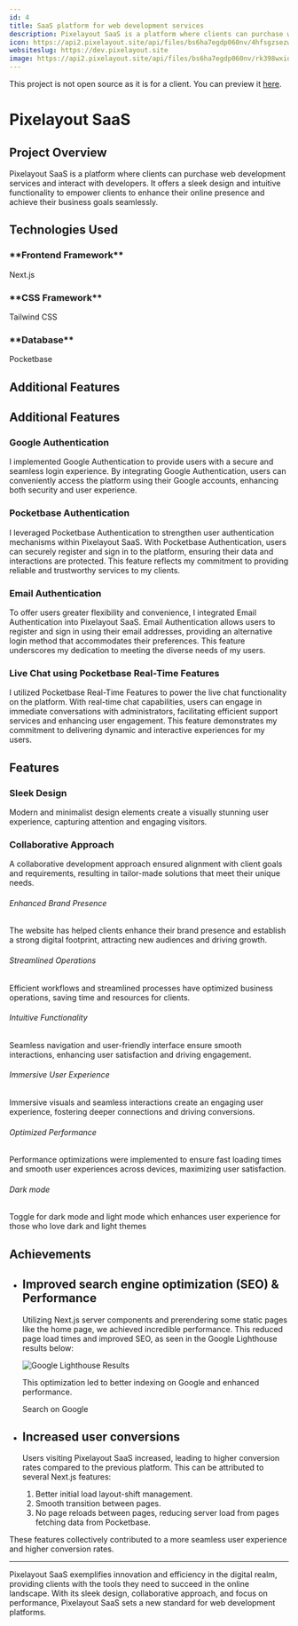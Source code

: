 ```yaml
---
id: 4
title: SaaS platform for web development services
description: Pixelayout SaaS is a platform where clients can purchase web development services and interact with developers. It features live chat, project feeds, and more.
icon: https://api2.pixelayout.site/api/files/bs6ha7egdp060nv/4hfsgzsezw4h5rj/icon_0zT0mu80Xx.svg?token=
websiteslug: https://dev.pixelayout.site
image: https://api2.pixelayout.site/api/files/bs6ha7egdp060nv/rk398wxioeliba3/pixelayout_saas_HtxkeGMzTS.jpg?token=
---
```


<div>

This project is not open source as it is for a client. You can preview it [here](https://www.currentdigital.studio).

</div>

# Pixelayout SaaS

## Project Overview

Pixelayout SaaS is a platform where clients can purchase web development services and interact with developers. It offers a sleek design and intuitive functionality to empower clients to enhance their online presence and achieve their business goals seamlessly.

## Technologies Used

<div className="grid lg:grid-cols-2">
<div className="rounded-lg flex flex-row items-center justify-start gap-x-6 mt-10">
  <Nextjs className="text-green-600 size-16" /> 
  
  <div className="flex flex-col">
  <h3>**Frontend Framework**</h3>
  <p>Next.js</p>
  </div>
</div>
<div className="rounded-lg flex flex-row items-center justify-start gap-x-6 mt-10">
  <TailwindCSS className="text-green-600 size-16" /> 
  
  <div className="flex flex-col">
  <h3>**CSS Framework**</h3>
  <p>Tailwind CSS</p>
 
  </div>
</div>
<div className="rounded-lg flex flex-row items-center justify-start gap-x-6 mt-10">
  <Pocketbase className="text-green-600 size-16" /> 
  
  <div className="flex flex-col">
  <h3>**Database**</h3>
  <p>Pocketbase</p>
  </div>
</div>

</div>

## Additional Features

## Additional Features

### Google Authentication
I implemented Google Authentication to provide users with a secure and seamless login experience. By integrating Google Authentication, users can conveniently access the platform using their Google accounts, enhancing both security and user experience.

### Pocketbase Authentication
I leveraged Pocketbase Authentication to strengthen user authentication mechanisms within Pixelayout SaaS. With Pocketbase Authentication, users can securely register and sign in to the platform, ensuring their data and interactions are protected. This feature reflects my commitment to providing reliable and trustworthy services to my clients.

### Email Authentication
To offer users greater flexibility and convenience, I integrated Email Authentication into Pixelayout SaaS. Email Authentication allows users to register and sign in using their email addresses, providing an alternative login method that accommodates their preferences. This feature underscores my dedication to meeting the diverse needs of my users.

### Live Chat using Pocketbase Real-Time Features
I utilized Pocketbase Real-Time Features to power the live chat functionality on the platform. With real-time chat capabilities, users can engage in immediate conversations with administrators, facilitating efficient support services and enhancing user engagement. This feature demonstrates my commitment to delivering dynamic and interactive experiences for my users.


## Features


<div className="grid lg:grid-cols-2 gap-4 py-6">
<div class="rounded-lg bg-green-600 p-6 text-white">
  <h3 class="mb-4 text-xl font-semibold flex items-center gap-x-2">
  <Check className="font-bold" size={20} /><span>Sleek Design</span>
  </h3>
  <p class="text-primary text-gray-300">
    Modern and minimalist design elements create a visually stunning user
    experience, capturing attention and engaging visitors.
  </p>
</div>

<div class="rounded-lg bg-green-600 text-white p-6">
<h3 class="mb-4 text-xl font-semibold flex items-center gap-x-2">
  <Check className="font-bold" size={20} /><span>Collaborative Approach</span>
  </h3>
 
  <p class="text-primary text-gray-300">
    A collaborative development approach ensured alignment with client goals and
    requirements, resulting in tailor-made solutions that meet their unique
    needs.
  </p>
</div>
</div>

<div className="mx-auto px-4 py-16 sm:max-w-xl md:max-w-full md:px-24 lg:max-w-screen-xl lg:px-8 lg:py-20">
  <div className="row-gap-8 sm:row-gap-0 grid sm:grid-cols-2 lg:grid-cols-3">
    <div className="border-b p-8 sm:border-r">
      <div className="max-w-md text-center">
        <div className="mx-auto mb-4 flex h-16 w-16 items-center justify-center rounded-full sm:h-16 sm:w-16">
          <Check />
        </div>
        <h6 className="mb-2 font-semibold leading-5">
          Enhanced Brand Presence
        </h6>
        <p className="mb-3 text-sm">
          The website has helped clients enhance their brand presence and
          establish a strong digital footprint, attracting new audiences and
          driving growth.
        </p>
      </div>
    </div>
    <div className="border-b p-8 lg:border-r">
      <div className="max-w-md text-center">
        <div className="mx-auto mb-4 flex h-16 w-16 items-center justify-center rounded-full sm:h-16 sm:w-16">
          <Check />
        </div>
        <h6 className="mb-2 font-semibold leading-5">Streamlined Operations</h6>
        <p className="mb-3 text-sm">
          Efficient workflows and streamlined processes have optimized business
          operations, saving time and resources for clients.
        </p>
      </div>
    </div>
    <div className="border-b p-8 sm:border-rlg:border-r-0">
      <div className="max-w-md text-center">
        <div className="mx-auto mb-4 flex h-16 w-16 items-center justify-center rounded-full sm:h-16 sm:w-16">
          <Check />
        </div>
        <h6 className="mb-2 font-semibold leading-5">
          Intuitive Functionality
        </h6>
        <p className="mb-3 text-sm">
          Seamless navigation and user-friendly interface ensure smooth
          interactions, enhancing user satisfaction and driving engagement.
        </p>
      </div>
    </div>
    <div className="border-b p-8 lg:border-b-0 lg:border-r">
      <div className="max-w-md text-center">
        <div className="mx-auto mb-4 flex h-16 w-16 items-center justify-center rounded-full sm:h-16 sm:w-16">
          <Check />
        </div>
        <h6 className="mb-2 font-semibold leading-5">
          Immersive User Experience
        </h6>
        <p className="mb-3 text-sm ">
          Immersive visuals and seamless interactions create an engaging user
          experience, fostering deeper connections and driving conversions.
        </p>
      </div>
    </div>
    <div className="border-b p-8 sm:border-b-0 sm:border-r">
      <div className="max-w-md text-center">
        <div className="mx-auto mb-4 flex h-16 w-16 items-center justify-center rounded-full sm:h-16 sm:w-16">
          <Check />
        </div>
        <h6 className="mb-2 font-semibold leading-5">Optimized Performance</h6>
        <p className="mb-3 text-sm ">
          Performance optimizations were implemented to ensure fast loading
          times and smooth user experiences across devices, maximizing user
          satisfaction.
        </p>
      </div>
    </div>
    <div className="p-8">
      <div className="max-w-md text-center">
        <div className="mx-auto mb-4 flex h-16 w-16 items-center justify-center rounded-full sm:h-16 sm:w-16">
          <Check />
        </div>
        <h6 className="mb-2 font-semibold leading-5">Dark mode</h6>
        <p className="mb-3 text-sm">
          Toggle for dark mode and light mode which enhances user experience for
          those who love dark and light themes
        </p>
      </div>
    </div>
  </div>
</div>

## Achievements

- ## Improved search engine optimization (SEO) & Performance

  Utilizing Next.js server components and prerendering some static pages like the home page, we achieved incredible performance. This reduced page load times and improved SEO, as seen in the Google Lighthouse results below:

  ![Google Lighthouse Results](https://api2.pixelayout.site/api/files/bs6ha7egdp060nv/m64qkhffnnx65gx/screenshot_2024_05_30_182857_x2MTXUdte6.webp?token=)

  This optimization led to better indexing on Google and enhanced performance.

  <div className="flex items-start py-10 text-white">
    <Link
      className="flex items-center justify-start gap-x-4 rounded-full bg-green-600 px-4 py-1 no-underline"
      href="https://www.google.com/search?q=dev.pixelayout.site&sca_esv=9ef43ef143c24271&sxsrf=ADLYWIIsVpCTco8aN8sS4LW88CnEtxV5bA%3A1717083079849&source=hp&ei=x5tYZs_TMOTui-gPuvyoiAk&iflsig=AL9hbdgAAAAAZlip12ZU_OrFaKj90rCGKiBL-6tI_BWD&ved=0ahUKEwiP05X42LWGAxVk9wIHHTo-CpEQ4dUDCBU&uact=5&oq=dev.pixelayout.site&gs_lp=Egdnd3Mtd2l6IhNkZXYucGl4ZWxheW91dC5zaXRlSO0IUIYFWIYFcAF4AJABAJgB9wGgAfcBqgEDMi0xuAEDyAEA-AEC-AEBmAIBoAIHqAIKwgIHECMYJxjqApgDB5IHATGgB0c&sclient=gws-wiz#ip=1"
    >
      <Search />
      <span>Search on Google</span>
    </Link>
  </div>

- ## Increased user conversions
  Users visiting Pixelayout SaaS increased, leading to higher conversion rates compared to the previous platform. This can be attributed to several Next.js features:
  
    1. Better initial load layout-shift management.
    2. Smooth transition between pages.
    3. No page reloads between pages, reducing server load from pages fetching data from Pocketbase.

These features collectively contributed to a more seamless user experience and higher conversion rates.

---

Pixelayout SaaS exemplifies innovation and efficiency in the digital realm, providing clients with the tools they need to succeed in the online landscape. With its sleek design, collaborative approach, and focus on performance, Pixelayout SaaS sets a new standard for web development platforms.